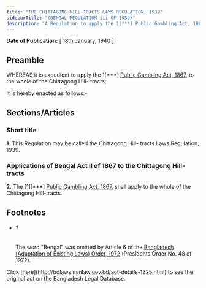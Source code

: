 ```yaml
---
title: "THE CHITTAGONG HILL-TRACTS LAWS REGULATION, 1939"
sidebarTitle: "(BENGAL REGULATION iii OF 1939)"
description: "A Regulation to apply the 1[***] Public Gambling Act, 1867, to the Chittagong Hill-tracts."
---
```


**Date of Publication:** [ 18th January, 1940 ]

## Preamble

WHEREAS it is expedient to apply the 1[\*\*\*] [Public Gambling Act, 1867](/laws/act-16 "Public Gambling Act, 1867"), to the whole of the Chittagong Hill- tracts;

It is hereby enacted as follows:-

## Sections/Articles

### Short title

**1.** This Regulation may be called the Chittagong Hill- tracts Laws Regulation, 1939.

### Applications of Bengal Act II of 1867 to the Chittagong Hill- tracts

**2.** The [1][\*\*\*] [Public Gambling Act, 1867](/laws/act-16 "Public Gambling Act, 1867"), shall apply to the whole of the Chittagong Hill-tracts.

## Footnotes

- ###### 1

  The word "Bengal" was omitted by Article 6 of the [Bangladesh (Adaptation of Existing Laws) Order, 1972](/laws/act-388 "Bangladesh (Adaptation of Existing Laws) Order, 1972 ") (Presidents Order No. 48 of 1972).

<Note>
  Click [here](http://bdlaws.minlaw.gov.bd/act-details-1325.html) to see the original act on the Bangladesh Legal Database.
</Note>
